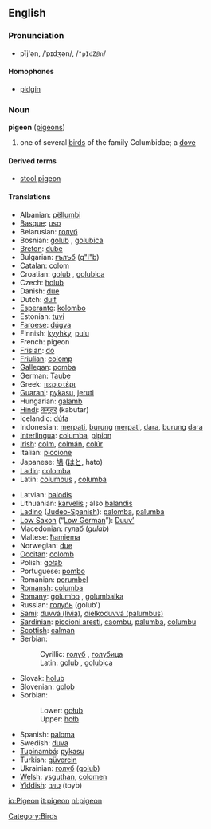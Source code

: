 ==English==
=== Pronunciation ===
*pĭj'ən, /ˈpɪdʒən/, /<tt>"pIdZ@n</tt>/
====Homophones====
*[[pidgin]]

=== Noun ===
'''pigeon''' ([[pigeons]])

# one of several [[bird]]s of the family Columbidae; a [[dove]]

====Derived terms====
*[[stool pigeon]]

====Translations====
{{top}}
*Albanian: [[pëllumbi]]
*[[Basque]]: [[uso]]
*Belarusian: [[голуб]]
*Bosnian: [[golub#Bosnian|golub]] {{m}}, [[golubica#Bosnian|golubica]] {{f}}
*[[Breton]]: [[dube]]
*Bulgarian: [[гълъб]] ([[g"l"b]])
*[[Catalan]]: [[colom]]
*Croatian: [[golub#Croatian|golub]] {{m}}, [[golubica#Croatian|golubica]] {{f}}
*Czech: [[holub]] {{m}}
*Danish: [[due]]
*Dutch: [[duif]] {{f}}
*[[Esperanto]]: [[kolombo]]
*Estonian: [[tuvi]]
*[[Faroese]]: [[dúgva]]
*Finnish: [[kyyhky]], [[pulu]]
*French: pigeon {{m}}
*[[Frisian]]: [[do]]
*[[Friulian]]: [[colomp]]
*[[Gallegan]]: [[pomba]]
*German: [[Taube]] {{f}}
*Greek: [[περιστέρι]]
*[[Guarani]]: [[pykasu]], [[jeruti]]
*Hungarian: [[galamb]]
*[[Hindi]]: [[कबूतर]] (kabūtar)
*Icelandic: [[dúfa]]
*Indonesian: [[merpati]], [[burung]] [[merpati]], [[dara]], [[burung]] [[dara]]
*[[Interlingua]]: [[columba]], [[pipion]]
*[[Irish]]: [[colm]], [[colmán]], [[colúr]]
*Italian: [[piccione]] {{m}}
*Japanese: [[鳩]] ([[はと]], hato)
*[[Ladin]]: [[colomba]]
*Latin: [[columbus]] {{m}}, [[columba]] {{f}}
{{mid}}
*Latvian: [[balodis]]
*Lithuanian: [[karvelis]] {{m}}; also [[balandis]] {{m}}
*[[Ladino]] ([[Judeo-Spanish]]): [[palomba]], [[palumba]] {{f}}
*[[Low Saxon]] (“[[Low German]]”): [[Duuv’]] {{f}}
*Macedonian: [[гулаб]] (''gulab'')
*Maltese: [[ħamiema]]
*Norwegian: [[due]]
*[[Occitan]]: [[colomb]]
*Polish: [[gołąb]]
*Portuguese: [[pombo]] {{m}}
*Romanian: [[porumbel]]
*[[Romansh]]: [[columba]]
*[[Romany]]: [[golumbo]] {{m}}, [[golumbaika]] {{f}}
*Russian: [[голубь]] (golub')
*[[Sami]]: [[duvvá (livia)]], [[dielkoduvvá (palumbus)]]
*[[Sardinian]]: [[piccioni aresti]], [[caombu]], [[palumba]], [[columbu]]
*[[Scottish]]: [[calman]]
*Serbian:
*:Cyrillic: [[голуб#Serbian|голуб]] {{m}}, [[голубица#Serbian|голубица]] {{f}}
*:Latin: [[golub#Serbian|golub]] {{m}}, [[golubica#Serbian|golubica]] {{f}}
*Slovak: [[holub]]
*Slovenian: [[golob]] {{m}}
*Sorbian:
*:Lower: [[gołub]]
*:Upper: [[hołb]]
*Spanish: [[paloma]] {{f}}
*Swedish: [[duva]]
*[[Tupinambá]]: [[pykasu]]
*Turkish: [[güvercin]]
*Ukrainian: [[голуб]] ([[golub]])
*[[Welsh]]: [[ysguthan]], [[colomen]]
*[[Yiddish]]: [[טױב]] (toyb)
{{bottom}}

[[Category:Birds]]

[[io:Pigeon]]
[[it:pigeon]]
[[nl:pigeon]]
